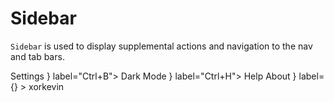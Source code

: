 
<Meta title="Sidebar" component={Sidebar} />

# Sidebar

`Sidebar` is used to display supplemental actions and navigation to the nav and
tab bars.

<Preview>
  <Story name="sidebar">
    <Grid>
      <Column md={6}>
        <Sidebar>
          <SidebarHeader>Settings</SidebarHeader>
          <SidebarItem className="active" icon={<FaIcon icon="bolt" />} label="Ctrl+B">
            Dark Mode
          </SidebarItem>
          <SidebarItem icon={<FaIcon icon="question" />} label="Ctrl+H">
            Help
          </SidebarItem>
          <SidebarDivider />
          <SidebarHeader>About</SidebarHeader>
          <SidebarItem
            link="https://github.com/xorkevin"
            ext
            icon={<FaIcon icon="github" />}
            label={<FaIcon icon="external-link" />}
          >
            xorkevin
          </SidebarItem>
        </Sidebar>
      </Column>
    </Grid>
  </Story>
</Preview>
